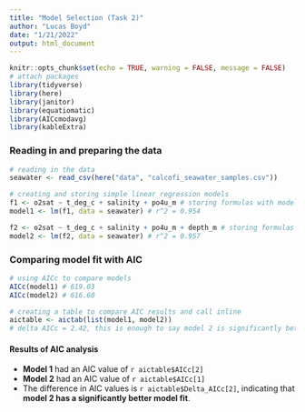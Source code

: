 ```yaml
---
title: "Model Selection (Task 2)"
author: "Lucas Boyd"
date: "1/21/2022"
output: html_document
---
```


```r
knitr::opts_chunk$set(echo = TRUE, warning = FALSE, message = FALSE)
# attach packages
library(tidyverse)
library(here)
library(janitor)
library(equatiomatic)
library(AICcmodavg)
library(kableExtra)
```
### Reading in and preparing the data
```r
# reading in the data
seawater <- read_csv(here("data", "calcofi_seawater_samples.csv"))

# creating and storing simple linear regression models
f1 <- o2sat ~ t_deg_c + salinity + po4u_m # storing formulas with model inputs
model1 <- lm(f1, data = seawater) # r^2 = 0.954

f2 <- o2sat ~ t_deg_c + salinity + po4u_m + depth_m # storing formulas with model inputs
model2 <- lm(f2, data = seawater) # r^2 = 0.957
```

### Comparing model fit with AIC
```r
# using AICc to compare models
AICc(model1) # 619.03
AICc(model2) # 616.60

# creating a table to compare AIC results and call inline
aictable <- aictab(list(model1, model2))
# delta AICc = 2.42, this is enough to say model 2 is significantly better than model 1

```
#### Results of AIC analysis

-  **Model 1** had an AIC value of `r aictable$AICc[2]`
-  **Model 2** had an AIC value of `r aictable$AICc[1]`
-  The difference in AIC values is `r aictable$Delta_AICc[2]`, indicating that **model 2 has a significantly better model fit**. 



```r

```








